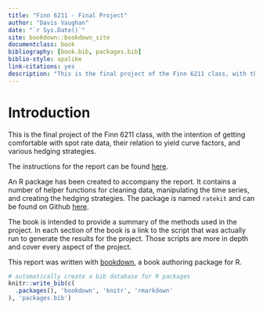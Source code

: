 ```yaml
--- 
title: "Finn 6211 - Final Project"
author: "Davis Vaughan"
date: "`r Sys.Date()`"
site: bookdown::bookdown_site
documentclass: book
bibliography: [book.bib, packages.bib]
biblio-style: apalike
link-citations: yes
description: "This is the final project of the Finn 6211 class, with the intention of getting comfortable with spot rate data, their relation to yield curve factors, and various hedging strategies."
---
```


# Introduction {#titlepage}

This is the final project of the Finn 6211 class, with the intention of getting comfortable with spot rate data, their relation to yield curve factors, and various hedging strategies.

The instructions for the report can be found [here](./instructions/Hedging_Project_S18.pdf).

An R package has been created to accompany the report. It contains a number of 
helper functions for cleaning data, manipulating the time series, and creating
the hedging strategies. The package is named `ratekit` and can be found on
Github [here](https://github.com/DavisVaughan/ratekit).

The book is intended to provide a summary of the methods used in the project.
In each section of the book is a link to the script that was actually run to 
generate the results for the project. Those scripts are more in depth and cover
every aspect of the project.

This report was written with [bookdown](https://bookdown.org/yihui/bookdown/), a
book authoring package for R.

```r
# automatically create a bib database for R packages
knitr::write_bib(c(
  .packages(), 'bookdown', 'knitr', 'rmarkdown'
), 'packages.bib')
```
